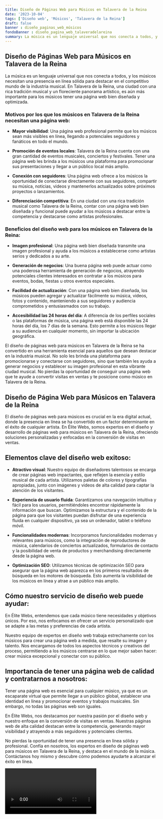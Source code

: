 ```yaml
---
title: Diseño de Páginas Web para Músicos en Talavera de la Reina
date: '2023-10-04'
tags: ['Diseño web', 'Músicos', 'Talavera de la Reina']
draft: false
banner : diseño_paginas_web_músicos
fondoBanner : diseño_pagina_web_talaveradelareina
summary: La música es un lenguaje universal que nos conecta a todos, y los músicos necesitan una presencia en línea sólida para destacar en el competitivo mundo de la industria musical. En Talavera de la Reina, una ciudad con una rica tradición musical y un floreciente panorama artístico, es aún más importante para los músicos tener una página web bien diseñada y optimizada.
---
```


## Diseño de Páginas Web para Músicos en Talavera de la Reina

La música es un lenguaje universal que nos conecta a todos, y los músicos necesitan una presencia en línea sólida para destacar en el competitivo mundo de la industria musical. En Talavera de la Reina, una ciudad con una rica tradición musical y un floreciente panorama artístico, es aún más importante para los músicos tener una página web bien diseñada y optimizada.

### Motivos por los que los músicos en Talavera de la Reina necesitan una página web:

- **Mayor visibilidad**: Una página web profesional permite que los músicos sean más visibles en línea, llegando a potenciales seguidores y fanáticos en todo el mundo.

- **Promoción de eventos locales**: Talavera de la Reina cuenta con una gran cantidad de eventos musicales, conciertos y festivales. Tener una página web les brinda a los músicos una plataforma para promocionar sus presentaciones y llegar a un público local más amplio.

- **Conexión con seguidores**: Una página web ofrece a los músicos la oportunidad de conectarse directamente con sus seguidores, compartir su música, noticias, videos y mantenerlos actualizados sobre próximos proyectos o lanzamientos.

- **Diferenciación competitiva**: En una ciudad con una rica tradición musical como Talavera de la Reina, contar con una página web bien diseñada y funcional puede ayudar a los músicos a destacar entre la competencia y destacarse como artistas profesionales.

### Beneficios del diseño web para los músicos en Talavera de la Reina:

- **Imagen profesional**: Una página web bien diseñada transmite una imagen profesional y ayuda a los músicos a establecerse como artistas serios y dedicados a su arte.

- **Generación de negocios**: Una buena página web puede actuar como una poderosa herramienta de generación de negocios, atrayendo potenciales clientes interesados en contratar a los músicos para eventos, bodas, fiestas u otros eventos especiales.

- **Facilidad de actualización**: Con una página web bien diseñada, los músicos pueden agregar y actualizar fácilmente su música, videos, fotos y contenido, manteniendo a sus seguidores y audiencia comprometidos y entusiasmados con su trabajo.

- **Accesibilidad las 24 horas del día**: A diferencia de los perfiles sociales o las plataformas de música, una página web está disponible las 24 horas del día, los 7 días de la semana. Esto permite a los músicos llegar a su audiencia en cualquier momento, sin importar la ubicación geográfica.

El diseño de páginas web para músicos en Talavera de la Reina se ha convertido en una herramienta esencial para aquellos que desean destacar en la industria musical. No solo les brinda una plataforma para promocionarse y conectarse con seguidores, sino que también les ayuda a generar negocios y establecer su imagen profesional en esta vibrante ciudad musical. No pierdas la oportunidad de conseguir una página web que te ayude a convertir visitas en ventas y te posicione como músico en Talavera de la Reina.

<GifSeo />

<Cta />

## Diseño de Página Web para Músicos en Talavera de la Reina

El diseño de páginas web para músicos es crucial en la era digital actual, donde la presencia en línea se ha convertido en un factor determinante en el éxito de cualquier artista. En Élite Webs, somos expertos en el diseño y desarrollo de páginas web para músicos en Talavera de la Reina, ofreciendo soluciones personalizadas y enfocadas en la conversión de visitas en ventas. 

## Elementos clave del diseño web exitoso:

- **Atractivo visual**: Nuestro equipo de diseñadores talentosos se encarga de crear páginas web impactantes, que reflejen la esencia y estilo musical de cada artista. Utilizamos paletas de colores y tipografías apropiadas, junto con imágenes y videos de alta calidad para captar la atención de los visitantes.

- **Experiencia de usuario fluida**: Garantizamos una navegación intuitiva y fácil para los usuarios, permitiéndoles encontrar rápidamente la información que buscan. Optimizamos la estructura y el contenido de la página para que los visitantes puedan disfrutar de una experiencia fluida en cualquier dispositivo, ya sea un ordenador, tablet o teléfono móvil.

- **Funcionalidades modernas**: Incorporamos funcionalidades modernas y relevantes para músicos, como la integración de reproductores de música, calendarios de conciertos actualizados, formularios de contacto y la posibilidad de venta de productos y merchandising directamente desde la página web.

- **Optimización SEO**: Utilizamos técnicas de optimización SEO para asegurar que la página web aparezca en los primeros resultados de búsqueda en los motores de búsqueda. Esto aumenta la visibilidad de los músicos en línea y atrae a un público más amplio.

## Cómo nuestro servicio de diseño web puede ayudar:

En Élite Webs, entendemos que cada músico tiene necesidades y objetivos únicos. Por eso, nos enfocamos en ofrecer un servicio personalizado que se adapte a las metas y preferencias de cada artista. 

Nuestro equipo de expertos en diseño web trabaja estrechamente con los músicos para crear una página web a medida, que resalte su imagen y talento. Nos encargamos de todos los aspectos técnicos y creativos del proceso, permitiendo a los músicos centrarse en lo que mejor saben hacer: crear música excepcional y conectar con su público.

## Importancia de tener una página web de calidad y contratarnos a nosotros:

Tener una página web es esencial para cualquier músico, ya que es un escaparate virtual que permite llegar a un público global, establecer una identidad en línea y promocionar eventos y trabajos musicales. Sin embargo, no todas las páginas web son iguales. 

En Élite Webs, nos destacamos por nuestra pasión por el diseño web y nuestro enfoque en la conversión de visitas en ventas. Nuestras páginas web de alta calidad destacan entre la competencia, generando mayor visibilidad y atrayendo a más seguidores y potenciales clientes.

No pierdas la oportunidad de tener una presencia en línea sólida y profesional. Confía en nosotros, los expertos en diseño de páginas web para músicos en Talavera de la Reina, y destaca en el mundo de la música. Contáctanos hoy mismo y descubre cómo podemos ayudarte a alcanzar el éxito en línea.

<Video />

<CtaBot job='Músicos' city='Talavera de la Reina'/>

<Gmaps query='Talavera de la Reina+españa+maps' />